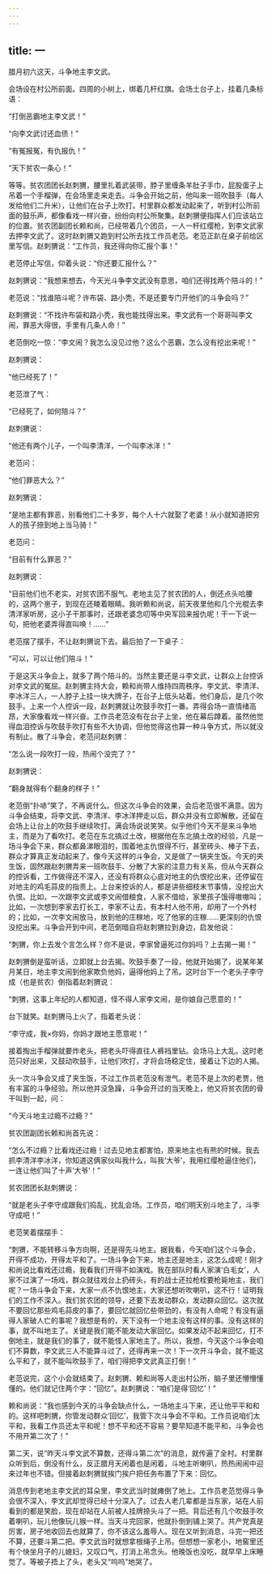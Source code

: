 ```yaml
---
---
---
```

title: 一
---




腊月初六这天，斗争地主李文武。

会场设在村公所前面。四周的小树上，绑着几杆红旗。会场土台子上，挂着几条标语：

“打倒恶霸地主李文武！”

“向李文武讨还血债！”

“有冤报冤，有仇报仇！”

“天下贫农一条心！”

等等。贫农团团长赵刺猬，腰里扎着武装带，脖子里缠条羊肚子手巾，屁股蛋子上吊着一个手榴弹，在会场里走来走去。斗争会开始之前，他叫来一班吹鼓手（每人发给他们二升米），让他们在台子上吹打。村里群众都发动起来了，听到村公所前面的鼓乐声，都像看戏一样兴奋，纷纷向村公所聚集。赵刺猬便指挥人们应该站立的位置。贫农团副团长赖和尚，已经带着几个团员，一人一杆红缨枪，到李文武家去押李文武了。这时赵刺猬又跑到村公所去找工作员老范。老范正趴在桌子前给区里写信。赵刺猬说：“工作员，我还得向你汇报个事！”

老范停止写信，仰着头说：“你还要汇报什么？”

赵刺猬说：“我想来想去，今天光斗争李文武没有意思，咱们还得找两个陪斗的！”

老范说：“找谁陪斗呢？许布袋、路小秃，不是还要专门开他们的斗争会吗？”

赵刺猬说：“不找许布袋和路小秃，我也能找得出来。李文武有一个哥哥叫李文闹，罪恶大得很，手里有几条人命！”

老范倒吃一惊：“李文闹？我怎么没见过他？这么个恶霸，怎么没有挖出来呢！”

赵刺猬说：

“他已经死了！”

老范泄了气：

“已经死了，如何陪斗？”

赵刺猬说：

“他还有两个儿子，一个叫李清洋，一个叫李冰洋！”

老范问：

“他们罪恶大么？”

赵刺猬说：

“是地主都有罪恶，别看他们二十多岁，每个人十六就娶了老婆！从小就知道把穷人的孩子捺到地上当马骑！”

老范问：

“目前有什么罪恶？”

赵刺猬说：

“目前他们也不老实，对贫农团不服气。老地主见了贫农团的人，倒还点头哈腰的，这两个崽子，到现在还睖着眼睛。我听赖和尚说，前天夜里他和几个光棍去李清洋家听房，这小子干那事时，还跟老婆念叨等中央军回来报仇呢！干一下说一句，把他老婆弄得直叫唤！……”

老范摆了摆手，不让赵刺猬说下去。最后拍了一下桌子：

“可以，可以让他们陪斗！”

于是这天斗争会上，就多了两个陪斗的。当然主要还是斗李文武，让群众上台控诉对李文武的冤屈。赵刺猬主持大会，赖和尚带人维持四周秩序。李文武、李清洋、李冰洋三人，一人脖子上挂一块大牌子，在台子上低头站着。他们身后，是几个吹鼓手。上来一个人控诉一段，赵刺猬就让吹鼓手吹打一番。弄得会场一直情绪高昂，大家像看戏一样兴奋。工作员老范没有在台子上坐，他在幕后蹲着。虽然他觉得血泪控诉与吹鼓手吹打有些不大协调，但他觉得这也算一种斗争方式，所以就没有制止。散了斗争会，老范问赵刺猬：

“怎么说一段吹打一段，热闹个没完了？”

赵刺猬说：

“翻身就得有个翻身的样子！”

老范倒“扑哧”笑了，不再说什么。但这次斗争会的效果，会后老范很不满意。因为斗争会结束，将李文武、李清洋、李冰洋押走以后，群众并没有立即解散，还留在会场上让台上的吹鼓手继续吹打。满会场说说笑笑。似乎他们今天不是来斗争地主，而是为了看吹打。老范在东北搞过土改，根据他在东北搞土改的经验，凡是一场斗争会下来，群众都鼻涕眼泪的，围着地主仇恨得不行，甚至砖头、棒子下去，群众才算真正发动起来了。像今天这样的斗争会，又是做了一锅夹生饭。今天的夹生饭，固然跟赵刺猬弄来一班吹鼓手、分散了大家的注意力有关系，但从今天群众的控诉看，工作做得还不深入，还没有将群众心底对地主的仇恨挖出来，还停留在对地主的鸡毛蒜皮的指责上。上台来控诉的人，都是讲些细枝末节事情，没挖出大仇恨。比如，一次跟李文武或李文闹借粮食，人家不借给，家里孩子饿得嗷嗷叫；比如，一次想到李家去打长工，李家不让去，有本村人他不用，却用了一个外村的；比如，一次李文闹放马，放到他的庄稼地，吃了他家的庄稼……更深刻的仇恨没挖出来。斗争会开到中间，老范倒暗自将赵刺猬拉到身边，启发他说：

“刺猬，你上去发个言怎么样？你不是说，李家曾逼死过你妈吗？上去揭一揭！”

赵刺猬倒是蛮听话，立即就上台去揭。吹鼓手奏了一段，他就开始揭了，说某年某月某日，地主李文闹到他家欺负他妈，逼得他妈上了吊。这时台下一个老头子李守成（也是贫农）倒指着赵刺猬说：

“刺猬，这事上年纪的人都知道，怪不得人家李文闹，是你娘自己愿意的！”

台下就笑。赵刺猬马上火了，指着老头说：

“李守成，我×你妈，你妈才跟地主愿意呢！”

接着掏出手榴弹就要炸老头，把老头吓得直往人裤裆里钻。会场马上大乱。这时老范只好出来，又鼓动吹鼓手，让他们吹打，才将会场稳定住，接着让下边的人揭。

头一次斗争会又成了夹生饭，不过工作员老范没有泄气。老范不是上次的老贾，他有丰富的斗争经验。所以他并没急躁，斗争会开过的当天晚上，他又将贫农团的骨干叫到一起，问：

“今天斗地主过瘾不过瘾？”

贫农团副团长赖和尚首先说：

“怎么不过瘾？比看戏还过瘾！过去见地主都害怕，原来地主也有熊的时候。我去抓李清洋李冰洋，你知道这俩家伙叫我什么，叫我‘大爷’，我用红缨枪逼住他们，一连让他们叫了十声‘大爷’！”

贫农团团长赵刺猬说：

“就是老头子李守成跟我们捣乱，扰乱会场。工作员，咱们明天别斗地主了，斗李守成吧！”

老范笑着摆摆手：

“刺猬，不能转移斗争方向啊，还是得先斗地主。据我看，今天咱们这个斗争会，开得不成功，开得太平和了。一场斗争会下来，地主还是地主，这怎么成呢！刚才和尚说比看戏还过瘾，我看我们开得不如演戏。我在部队时看人家演‘白毛女’，人家不过演了一场戏，群众就往戏台上扔砖头，有的战士还拉枪栓要枪毙地主，我们呢？一场斗争会下来，大家一点不仇恨地主，大家还想听吹喇叭，这不行！证明我们的工作不深入。我们贫农团的领导，还要下去发动群众，发动群众回忆。这次就不要回忆那些鸡毛蒜皮的事了，要回忆就回忆些带劲的，有没有人命呢？有没有逼得人家破人亡的事呢？我想是有的，天下没有一个地主没有这样的事。没有这样的事，就不叫地主了。关键是我们能不能发动大家回忆。如果发动不起来回忆，打不倒地主，就是我们的事了，就不能怪人家地主了。所以，我想，今天这个斗争会咱们不算数，李文武三人不能算斗过了，还得再来一次！下一次开斗争会，就不能这么平和了，就不能叫吹鼓手了，咱们得把李文武真正打倒！”

老范说完，这个小会就结束了。赵刺猬、赖和尚等人走出村公所，脑子里还懵懵懂懂的。他们就记住两个字：“回忆”。赵刺猬说：“咱们是得‘回忆’！”

赖和尚说：“我也感到今天的斗争会缺点什么，一场地主斗下来，还让他平平和和的。这样吧刺猬，你管发动群众‘回忆’，我管下次斗争会不平和。工作员说咱们太平和，我看工作员还太平和呢！想不平和还不容易？要早知道不能平和，斗争会也不用开第二次了！”

第二天，说“昨天斗李文武不算数，还得斗第二次”的消息，就传遍了全村。村里群众听到后，倒没有什么，反正腊月天闲着也是闲着，斗地主听喇叭，热热闹闹中迎来过年也不错。但接着赵刺猬就挨门挨户把任务布置了下来：回忆。

消息传到老地主李文武的耳朵里，李文武当时就瘫倒了地上。工作员老范觉得斗争会很不深入，李文武却觉得已经十分深入了。过去人老几辈都是当东家，站在人前看到的都是笑脸，现在却站在人前被人挂牌捺头斗了一把。背后还有几个吹鼓手吹着喇叭，玩儿他像玩儿猴一样。当天斗完回家，他就扑倒到铺上哭了。共产党真是厉害，房子地收回去也就算了，你不该这么羞辱人。现在又听到消息，斗完一把还不算，还要斗第二把。李文武当时就想拿根绳子上吊。但想想一家老小，地窖里还有个快坐月子的儿媳妇，又叹口气，打消上吊念头。他晚饭也没吃，就早早上床睡觉了。等被子捂上了头，老头又“呜呜”地哭了。